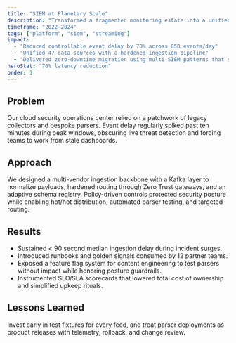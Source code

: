 ```yaml
---
title: "SIEM at Planetary Scale"
description: "Transformed a fragmented monitoring estate into a unified observability fabric with sub-second insights."
timeframe: "2022–2024"
tags: ["platform", "siem", "streaming"]
impact:
  - "Reduced controllable event delay by 70% across 85B events/day"
  - "Unified 47 data sources with a hardened ingestion pipeline"
  - "Delivered zero-downtime migration using multi-SIEM patterns that safeguarded posture"
heroStat: "70% latency reduction"
order: 1
---
```


## Problem

Our cloud security operations center relied on a patchwork of legacy collectors and bespoke parsers. Event delay regularly spiked past ten minutes during peak windows, obscuring live threat detection and forcing teams to work from stale dashboards.

## Approach

We designed a multi-vendor ingestion backbone with a Kafka layer to normalize payloads, hardened routing through Zero Trust gateways, and an adaptive schema registry. Policy-driven controls protected security posture while enabling hot/hot distribution, automated parser testing, and targeted routing.

## Results

* Sustained < 90 second median ingestion delay during incident surges.
* Introduced runbooks and golden signals consumed by 12 partner teams.
* Exposed a feature flag system for content engineering to test parsers without impact while honoring posture guardrails.
* Instrumented SLO/SLA scorecards that lowered total cost of ownership and simplified upkeep rituals.

## Lessons Learned

Invest early in test fixtures for every feed, and treat parser deployments as product releases with telemetry, rollback, and change review.
